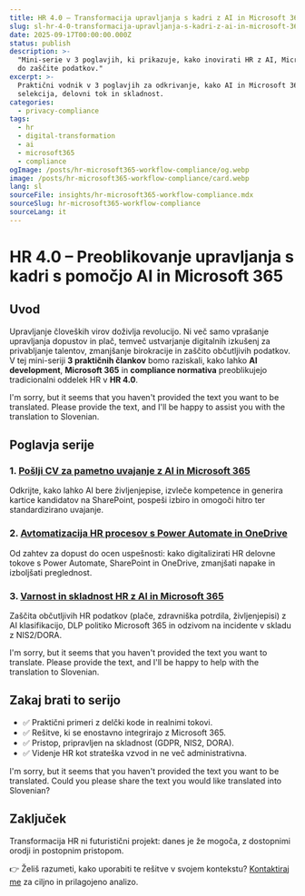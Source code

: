 ```yaml
---
title: HR 4.0 – Transformacija upravljanja s kadri z AI in Microsoft 365
slug: sl-hr-4-0-transformacija-upravljanja-s-kadri-z-ai-in-microsoft-365
date: 2025-09-17T00:00:00.000Z
status: publish
description: >-
  "Mini-serie v 3 poglavjih, ki prikazuje, kako inovirati HR z AI, Microsoft 365 in varnostno skladnostjo: od uvajanja
  do zaščite podatkov."
excerpt: >-
  Praktični vodnik v 3 poglavjih za odkrivanje, kako AI in Microsoft 365 lahko revolucionirata upravljanje HR:
  selekcija, delovni tok in skladnost.
categories:
  - privacy-compliance
tags:
  - hr
  - digital-transformation
  - ai
  - microsoft365
  - compliance
ogImage: /posts/hr-microsoft365-workflow-compliance/og.webp
image: /posts/hr-microsoft365-workflow-compliance/card.webp
lang: sl
sourceFile: insights/hr-microsoft365-workflow-compliance.mdx
sourceSlug: hr-microsoft365-workflow-compliance
sourceLang: it
---
```


# HR 4.0 – Preoblikovanje upravljanja s kadri s pomočjo AI in Microsoft 365

## Uvod

Upravljanje človeških virov doživlja revolucijo. Ni več samo vprašanje upravljanja dopustov in plač, temveč ustvarjanje digitalnih izkušenj za privabljanje talentov, zmanjšanje birokracije in zaščito občutljivih podatkov.  
V tej mini-seriji **3 praktičnih člankov** bomo raziskali, kako lahko **AI development**, **Microsoft 365** in **compliance normativa** preoblikujejo tradicionalni oddelek HR v **HR 4.0**.

I'm sorry, but it seems that you haven't provided the text you want to be translated. Please provide the text, and I'll be happy to assist you with the translation to Slovenian.

## Poglavja serije

### 1. [Pošlji CV za pametno uvajanje z AI in Microsoft 365](/it/insights/hr-ai-onboarding)

Odkrijte, kako lahko AI bere življenjepise, izvleče kompetence in generira kartice kandidatov na SharePoint, pospeši izbiro in omogoči hitro ter standardizirano uvajanje.

### 2. [Avtomatizacija HR procesov s Power Automate in OneDrive](/it/insights/hr-workflow-automazione)

Od zahtev za dopust do ocen uspešnosti: kako digitalizirati HR delovne tokove s Power Automate, SharePoint in OneDrive, zmanjšati napake in izboljšati preglednost.

### 3. [Varnost in skladnost HR z AI in Microsoft 365](/it/insights/hr-compliance-security)

Zaščita občutljivih HR podatkov (plače, zdravniška potrdila, življenjepisi) z AI klasifikacijo, DLP politiko Microsoft 365 in odzivom na incidente v skladu z NIS2/DORA.

I'm sorry, but it seems that you haven't provided the text you want to translate. Please provide the text, and I'll be happy to help with the translation to Slovenian.

## Zakaj brati to serijo

* ✅ Praktični primeri z delčki kode in realnimi tokovi.
* ✅ Rešitve, ki se enostavno integrirajo z Microsoft 365.
* ✅ Pristop, pripravljen na skladnost (GDPR, NIS2, DORA).
* ✅ Videnje HR kot strateška vzvod in ne več administrativna.

I'm sorry, but it seems that you haven't provided the text you want to be translated. Could you please share the text you would like translated into Slovenian?

## Zaključek

Transformacija HR ni futuristični projekt: danes je že mogoča, z dostopnimi orodji in postopnim pristopom.

👉 Želiš razumeti, kako uporabiti te rešitve v svojem kontekstu? [Kontaktiraj me](/contact) za ciljno in prilagojeno analizo.